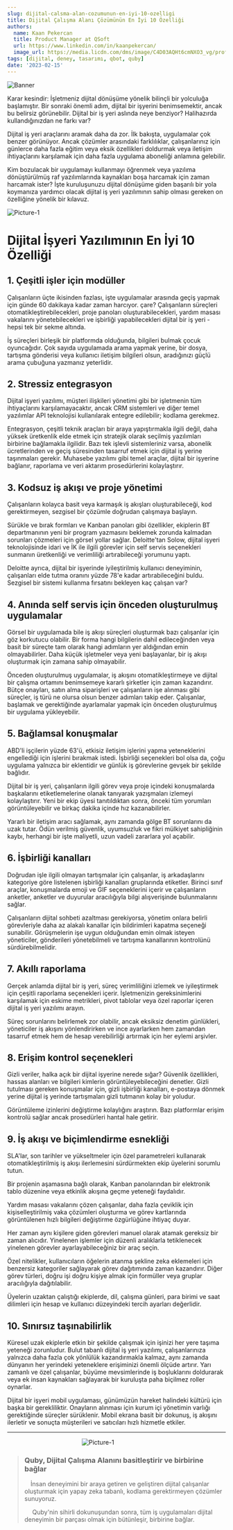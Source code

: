 ```yaml
---
slug: dijital-calsma-alan-cozumunun-en-iyi-10-ozelligi
title: Dijital Çalışma Alanı Çözümünün En İyi 10 Özelliği
authors:
  name: Kaan Pekercan
  title: Product Manager at QSoft
  url: https://www.linkedin.com/in/kaanpekercan/
  image_url: https://media.licdn.com/dms/image/C4D03AQHt6cmNXO3_vg/profile-displayphoto-shrink_800_800/0/1645830601554?e=1687392000&v=beta&t=w8YeaoDpcEtCSTctUCSOmLzReG7yWq7SP4NccAFe_p0
tags: [dijital, deney, tasarımı, qbot, quby]
date: '2023-02-15'
---
```


![Banner](./img/dijital-calsma-alan-banner.png)

Karar kesindir: İşletmeniz dijital dönüşüme yönelik bilinçli bir yolculuğa başlamıştır. Bir sonraki önemli adım, dijital bir işyerini benimsemektir, ancak bu belirsiz görünebilir. Dijital bir iş yeri aslında neye benziyor? Halihazırda kullandığınızdan ne farkı var?

Dijital iş yeri araçlarını aramak daha da zor. İlk bakışta, uygulamalar çok benzer görünüyor. Ancak çözümler arasındaki farklılıklar, çalışanlarınız için günlerce daha fazla eğitim veya eksik özellikleri doldurmak veya iletişim ihtiyaçlarını karşılamak için daha fazla uygulama aboneliği anlamına gelebilir.

Kim bozulacak bir uygulamayı kullanmayı öğrenmek veya yazılıma dönüştürülmüş raf yazılımlarında kaynakları boşa harcamak için zaman harcamak ister? İşte kuruluşunuzu dijital dönüşüme giden başarılı bir yola koymanıza yardımcı olacak dijital iş yeri yazılımının sahip olması gereken on özelliğine yönelik bir kılavuz.

<!-- truncate -->

![Picture-1](./img/dijital-calsma-alan-pic-1.png)

# Dijital İşyeri Yazılımının En İyi 10 Özelliği

## 1. Çeşitli işler için modüller

Çalışanların üçte ikisinden fazlası, işte uygulamalar arasında geçiş yapmak için günde 60 dakikaya kadar zaman harcıyor. çare? Çalışanların süreçleri otomatikleştirebilecekleri, proje panoları oluşturabilecekleri, yardım masası vakalarını yönetebilecekleri ve işbirliği yapabilecekleri dijital bir iş yeri - hepsi tek bir sekme altında.

İş süreçleri birleşik bir platformda olduğunda, bilgileri bulmak çocuk oyuncağıdır. Çok sayıda uygulamada arama yapmak yerine, bir dosya, tartışma gönderisi veya kullanıcı iletişim bilgileri olsun, aradığınızı güçlü arama çubuğuna yazmanız yeterlidir.

## 2. Stressiz entegrasyon

Dijital işyeri yazılımı, müşteri ilişkileri yönetimi gibi bir işletmenin tüm ihtiyaçlarını karşılamayacaktır, ancak CRM sistemleri ve diğer temel yazılımlar API teknolojisi kullanılarak entegre edilebilir; kodlama gerekmez.

Entegrasyon, çeşitli teknik araçları bir araya yapıştırmakla ilgili değil, daha yüksek üretkenlik elde etmek için stratejik olarak seçilmiş yazılımları birbirine bağlamakla ilgilidir. Bazı tek işlevli sistemleriniz varsa, abonelik ücretlerinden ve geçiş süresinden tasarruf etmek için dijital iş yerine taşınmaları gerekir. Muhasebe yazılımı gibi temel araçlar, dijital bir işyerine bağlanır, raporlama ve veri aktarım prosedürlerini kolaylaştırır.

## 3. Kodsuz iş akışı ve proje yönetimi

Çalışanların kolayca basit veya karmaşık iş akışları oluşturabileceği, kod gerektirmeyen, sezgisel bir çözümle doğrudan çalışmaya başlayın.

Sürükle ve bırak formları ve Kanban panoları gibi özellikler, ekiplerin BT departmanının yeni bir program yazmasını beklemek zorunda kalmadan sorunları çözmeleri için görsel yollar sağlar. Deloitte'tan Solow, dijital işyeri teknolojisinde idari ve İK ile ilgili görevler için self servis seçenekleri sunmanın üretkenliği ve verimliliği artırabileceği yorumunu yaptı.

Deloitte ayrıca, dijital bir işyerinde iyileştirilmiş kullanıcı deneyiminin, çalışanları elde tutma oranını yüzde 78'e kadar artırabileceğini buldu. Sezgisel bir sistemi kullanma fırsatını bekleyen kaç çalışan var?

## 4. Anında self servis için önceden oluşturulmuş uygulamalar

Görsel bir uygulamada bile iş akışı süreçleri oluşturmak bazı çalışanlar için göz korkutucu olabilir. Bir forma hangi bilgilerin dahil edileceğinden veya basit bir süreçte tam olarak hangi adımların yer aldığından emin olmayabilirler. Daha küçük işletmeler veya yeni başlayanlar, bir iş akışı oluşturmak için zamana sahip olmayabilir.

Önceden oluşturulmuş uygulamalar, iş akışını otomatikleştirmeye ve dijital bir çalışma ortamını benimsemeye kararlı şirketler için zaman kazandırır. Bütçe onayları, satın alma siparişleri ve çalışanların işe alınması gibi süreçler, iş türü ne olursa olsun benzer adımları takip eder. Çalışanlar, başlamak ve gerektiğinde ayarlamalar yapmak için önceden oluşturulmuş bir uygulama yükleyebilir.

## 5. Bağlamsal konuşmalar

ABD'li işçilerin yüzde 63'ü, etkisiz iletişim işlerini yapma yeteneklerini engellediği için işlerini bırakmak istedi. İşbirliği seçenekleri bol olsa da, çoğu uygulama yalnızca bir eklentidir ve günlük iş görevlerine gevşek bir şekilde bağlıdır.

Dijital bir iş yeri, çalışanların ilgili görev veya proje içindeki konuşmalarda başkalarını etiketlemelerine olanak tanıyarak yazışmaları izlemeyi kolaylaştırır. Yeni bir ekip üyesi tanıtıldıktan sonra, önceki tüm yorumları görüntüleyebilir ve birkaç dakika içinde hız kazanabilirler.

Yararlı bir iletişim aracı sağlamak, aynı zamanda gölge BT sorunlarını da uzak tutar. Ödün verilmiş güvenlik, uyumsuzluk ve fikri mülkiyet sahipliğinin kaybı, herhangi bir işte maliyetli, uzun vadeli zararlara yol açabilir.

## 6. İşbirliği kanalları

Doğrudan işle ilgili olmayan tartışmalar için çalışanlar, iş arkadaşlarını kategoriye göre listelenen işbirliği kanalları gruplarında etiketler. Birinci sınıf araçlar, konuşmalarda emoji ve GIF seçeneklerini içerir ve çalışanların anketler, anketler ve duyurular aracılığıyla bilgi alışverişinde bulunmalarını sağlar.

Çalışanların dijital sohbeti azaltması gerekiyorsa, yönetim onlara belirli görevleriyle daha az alakalı kanallar için bildirimleri kapatma seçeneği sunabilir. Görüşmelerin işe uygun olduğundan emin olmak isteyen yöneticiler, gönderileri yönetebilmeli ve tartışma kanallarının kontrolünü sürdürebilmelidir.

## 7. Akıllı raporlama

Gerçek anlamda dijital bir iş yeri, süreç verimliliğini izlemek ve iyileştirmek için çeşitli raporlama seçenekleri içerir. İşletmenizin gereksinimlerini karşılamak için eskime metrikleri, pivot tablolar veya özel raporlar içeren dijital iş yeri yazılımı arayın.

Süreç sorunlarını belirlemek zor olabilir, ancak eksiksiz denetim günlükleri, yöneticiler iş akışını yönlendirirken ve ince ayarlarken hem zamandan tasarruf etmek hem de hesap verebilirliği artırmak için her eylemi arşivler.

## 8. Erişim kontrol seçenekleri

Gizli veriler, halka açık bir dijital işyerine nerede sığar? Güvenlik özellikleri, hassas alanları ve bilgileri kimlerin görüntüleyebileceğini denetler. Gizli tutulması gereken konuşmalar için, gizli işbirliği kanalları, e-postaya dönmek yerine dijital iş yerinde tartışmaları gizli tutmanın kolay bir yoludur.

Görüntüleme izinlerini değiştirme kolaylığını araştırın. Bazı platformlar erişim kontrolü sağlar ancak prosedürleri hantal hale getirir.

## 9. İş akışı ve biçimlendirme esnekliği

SLA'lar, son tarihler ve yükseltmeler için özel parametreleri kullanarak otomatikleştirilmiş iş akışı ilerlemesini sürdürmekten ekip üyelerini sorumlu tutun.

Bir projenin aşamasına bağlı olarak, Kanban panolarından bir elektronik tablo düzenine veya etkinlik akışına geçme yeteneği faydalıdır.

Yardım masası vakalarını çözen çalışanlar, daha fazla çeviklik için kişiselleştirilmiş vaka çözümleri oluşturma ve görev kartlarında görüntülenen hızlı bilgileri değiştirme özgürlüğüne ihtiyaç duyar.

Her zaman aynı kişilere giden görevleri manuel olarak atamak gereksiz bir zaman alıcıdır. Yinelenen işlemler için düzenli aralıklarla tetiklenecek yinelenen görevler ayarlayabileceğiniz bir araç seçin.

Özel nitelikler, kullanıcıların öğelerin atanma şekline zeka eklemeleri için benzersiz kategoriler sağlayarak görev dağıtımında zaman kazandırır. Diğer görev türleri, doğru işi doğru kişiye almak için formüller veya gruplar aracılığıyla dağıtılabilir.

Üyelerin uzaktan çalıştığı ekiplerde, dil, çalışma günleri, para birimi ve saat dilimleri için hesap ve kullanıcı düzeyindeki tercih ayarları değerlidir.

## 10. Sınırsız taşınabilirlik

Küresel uzak ekiplerle etkin bir şekilde çalışmak için işinizi her yere taşıma yeteneği zorunludur. Bulut tabanlı dijital iş yeri yazılımı, çalışanlarınıza yalnızca daha fazla çok yönlülük kazandırmakla kalmaz, aynı zamanda dünyanın her yerindeki yeteneklere erişiminizi önemli ölçüde artırır. Yarı zamanlı ve özel çalışanlar, büyüme mevsimlerinde iş boşluklarını doldurarak veya ek insan kaynakları sağlayarak bir kuruluşta paha biçilmez roller oynarlar.

Dijital bir işyeri mobil uygulaması, günümüzün hareket halindeki kültürü için başka bir gerekliliktir. Onayların alınması için kurum içi yönetimin varlığı gerektiğinde süreçler sürüklenir. Mobil ekrana basit bir dokunuş, iş akışını ilerletir ve sonuçta müşterileri ve satıcıları hızlı hizmetle etkiler.<br/>

<hr/>

&emsp;&emsp;&emsp;&emsp;&emsp;&emsp;&emsp;&emsp;&emsp;&emsp;&emsp;&emsp; ![Picture-1](./img/dijital-calsma-alan-quby.gif)
>
>
>### Quby, Dijital Çalışma Alanını basitleştirir ve birbirine bağlar
>
><p>&emsp;İnsan deneyimini bir araya getiren ve geliştiren dijital çalışanlar oluşturmak için yapay zeka tabanlı, kodlama gerektirmeyen çözümler sunuyoruz.</p>
>
>&emsp; Quby'nin sihirli dokunuşundan sonra, tüm iş uygulamaları dijital deneyimin bir parçası olmak için bütünleşir, birbirine bağlar.
>
>
